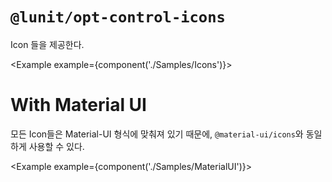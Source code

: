 
# `@lunit/opt-control-icons`

Icon 들을 제공한다.

<Example example={component('./Samples/Icons')}>
  <Preview height={130} />
</Example>

# With Material UI

모든 Icon들은 Material-UI 형식에 맞춰져 있기 때문에, `@material-ui/icons`와 동일하게 사용할 수 있다.

<Example example={component('./Samples/MaterialUI')}>
  <Preview height={300} />
</Example>